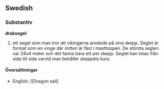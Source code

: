 {{notenglish}}
==Swedish==
===Substantiv===
'''draksegel'''
# ett segel som man tror att vikingarna använde på sina skepp. Seglet är format som en vinge där mitten är fäst i masttoppen. De största seglen var 24x4 meter och det fanns bara ett per skepp. Seglet kan lutas från sida till sida varvid man behåller skeppets kurs.

====Översättningar====
*English: [[Dragon sail]